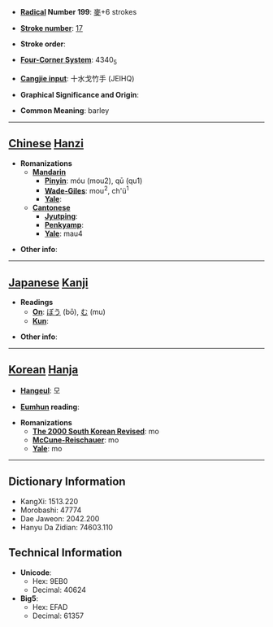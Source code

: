 * '''[[Wiktionary:Chinese radical index| Radical]] Number 199''': [[Wiktionary:Chinese radical index 麥|麥]]+6 strokes

* '''[[Wiktionary:Chinese total strokes index|Stroke number]]''': [[Wiktionary:Chinese total strokes index 17|17]]

* '''Stroke order''': 

* '''[[Wiktionary:Chinese four corner index|Four-Corner System]]''': 4340<sub>5</sub>

* '''[[Wiktionary:Chinese Cangjie index|Cangjie input]]''': 十水戈竹手 (JEIHQ)

* '''Graphical Significance and Origin''': 

* '''Common Meaning''': barley

----

== [[Chinese]] [[Hanzi]] ==

* '''Romanizations'''
** '''[[Mandarin]]'''
*** '''[[Pinyin]]''': móu (mou2), qū (qu1)
*** '''[[Wade-Giles]]''': mou<sup>2</sup>, ch'ü<sup>1</sup>
*** '''[[Yale]]''': 
** '''[[Cantonese]]'''
*** '''[[Jyutping]]''':
*** '''[[Penkyamp]]''': 
*** '''[[Yale]]''': mau4

* '''Other info''': 

----

== [[Japanese]] [[Kanji]] ==

* '''Readings'''
** '''[[On]]''': [[ぼう]] (bō), [[む]] (mu)
** '''[[Kun]]''': 

* '''Other info''':  

----

== [[Korean]] [[Hanja]] ==

* '''[[Hangeul]]''': 모

* '''[[Eumhun]] reading''': 

* '''Romanizations'''
** '''[[The 2000 South Korean Revised Romanization|The 2000 South Korean Revised]]''': mo
** '''[[McCune-Reischauer]]''': mo
** '''[[Yale]]''': mo

----

== Dictionary Information ==

* KangXi: 1513.220
* Morobashi: 47774
* Dae Jaweon: 2042.200
* Hanyu Da Zidian: 74603.110

== Technical Information ==

* '''Unicode''':
** Hex: 9EB0
** Decimal: 40624
* '''Big5''':
** Hex: EFAD
** Decimal: 61357